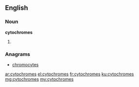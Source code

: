 ==English==

===Noun===
'''cytochromes'''

# {{plural of|cytochrome}}

===Anagrams===
* [[chromocytes#English|chromocytes]]

[[ar:cytochromes]]
[[el:cytochromes]]
[[fr:cytochromes]]
[[ku:cytochromes]]
[[mg:cytochromes]]
[[my:cytochromes]]
